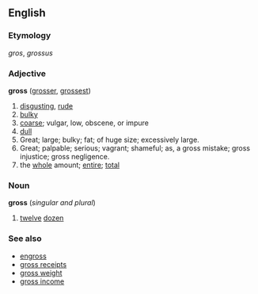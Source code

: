 ==English==

===Etymology===
{{F.}} ''gros'', {{L.}} ''grossus''

===Adjective===
'''gross'''  ([[grosser]], [[grossest]])
# [[disgusting]], [[rude]]
# [[bulky]]
# [[coarse]]; vulgar, low, obscene, or impure
# [[dull]]
# Great; large; bulky; fat; of huge size; excessively large.
# Great; palpable; serious; vagrant; shameful; as, a gross mistake; gross injustice; gross negligence.
# the [[whole]] amount; [[entire]]; [[total]]

===Noun===
'''gross''' (''singular and plural'')
# [[twelve]] [[dozen]]

===See also===
*[[engross]]
*[[gross receipts]]
*[[gross weight]]
*[[gross income]]